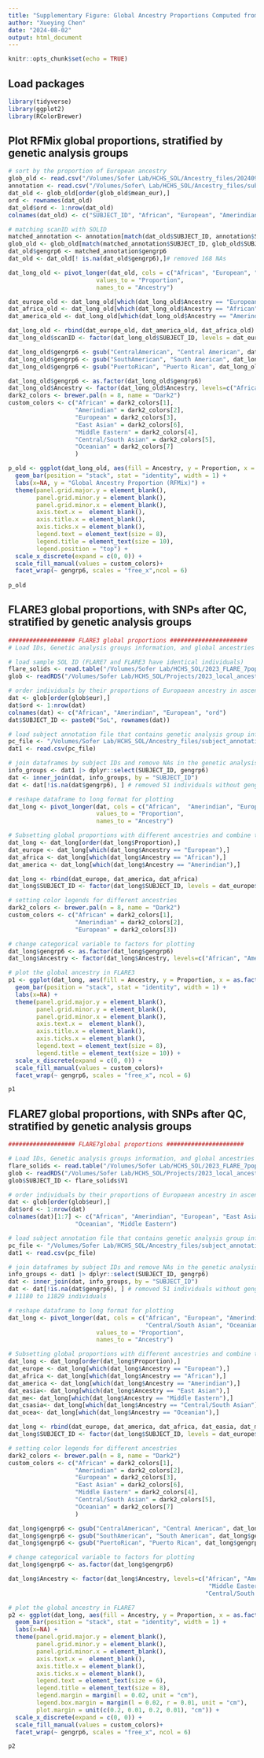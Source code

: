 ```yaml
---
title: "Supplementary Figure: Global Ancestry Proportions Computed from RFMix, FLARE3, and FLARE7 Dataset"
author: "Xueying Chen"
date: "2024-08-02"
output: html_document
---
```


```r
knitr::opts_chunk$set(echo = TRUE)
```

## Load packages
```r
library(tidyverse)
library(ggplot2)
library(RColorBrewer)
```

## Plot RFMix global proportions, stratified by genetic analysis groups
```r
# sort by the proportion of European ancestry 
glob_old <- read.csv("/Volumes/Sofer Lab/HCHS_SOL/Ancestry_files/20240902_global_ancestry_from_2018_local_ancestries/RFMix_global_ancestry_from_LAI.csv", header = TRUE)
annotation <- read.csv("/Volumes/Sofer\ Lab/HCHS_SOL/Ancestry_files/subject_annotation_2017-09-05.csv")
dat_old <- glob_old[order(glob_old$mean_eur),]
ord <- rownames(dat_old)
dat_old$ord <- 1:nrow(dat_old)
colnames(dat_old) <- c("SUBJECT_ID", "African", "European", "Amerindian", "ord")

# matching scanID with SOLID
matched_annotation <- annotation[match(dat_old$SUBJECT_ID, annotation$SUBJECT_ID), ]
glob_old <- glob_old[match(matched_annotation$SUBJECT_ID, glob_old$SUBJECT_ID),] 
dat_old$gengrp6 <- matched_annotation$gengrp6
dat_old <- dat_old[! is.na(dat_old$gengrp6),]# removed 168 NAs

dat_long_old <- pivot_longer(dat_old, cols = c("African", "European", "Amerindian"),
                         values_to = "Proportion", 
                         names_to = "Ancestry")

dat_europe_old <- dat_long_old[which(dat_long_old$Ancestry == "European"),]
dat_africa_old <- dat_long_old[which(dat_long_old$Ancestry == "African"),]
dat_america_old <- dat_long_old[which(dat_long_old$Ancestry == "Amerindian"),]

dat_long_old <- rbind(dat_europe_old, dat_america_old, dat_africa_old)
dat_long_old$scanID <- factor(dat_long_old$SUBJECT_ID, levels = dat_europe_old$SUBJECT_ID)

dat_long_old$gengrp6 <- gsub("CentralAmerican", "Central American", dat_long_old$gengrp6)
dat_long_old$gengrp6 <- gsub("SouthAmerican", "South American", dat_long_old$gengrp6)
dat_long_old$gengrp6 <- gsub("PuertoRican", "Puerto Rican", dat_long_old$gengrp6)

dat_long_old$gengrp6 <- as.factor(dat_long_old$gengrp6)
dat_long_old$Ancestry <- factor(dat_long_old$Ancestry, levels=c("African", "Amerindian", "European"))
dark2_colors <- brewer.pal(n = 8, name = "Dark2")
custom_colors <- c("African" = dark2_colors[1], 
                   "Amerindian" = dark2_colors[2], 
                   "European" = dark2_colors[3],
                   "East Asian" = dark2_colors[6],
                   "Middle Eastern" = dark2_colors[4],
                   "Central/South Asian" = dark2_colors[5],
                   "Oceanian" = dark2_colors[7]
                   )

p_old <- ggplot(dat_long_old, aes(fill = Ancestry, y = Proportion, x = as.factor(ord))) + 
  geom_bar(position = "stack", stat = "identity", width = 1) + 
  labs(x=NA, y = "Global Ancestry Proportion (RFMix)") +
  theme(panel.grid.major.y = element_blank(),  
        panel.grid.minor.y = element_blank(),
        panel.grid.minor.x = element_blank(),
        axis.text.x =  element_blank(), 
        axis.title.x = element_blank(),
        axis.ticks.x = element_blank(),
        legend.text = element_text(size = 8),   
        legend.title = element_text(size = 10),
        legend.position = "top") + 
  scale_x_discrete(expand = c(0, 0)) +
  scale_fill_manual(values = custom_colors)+
  facet_wrap(~ gengrp6, scales = "free_x",ncol = 6)
  
p_old
```

## FLARE3 global proportions, with SNPs after QC, stratified by genetic analysis groups
```r
################### FLARE3 global proportions ######################
# Load IDs, Genetic analysis groups information, and global ancestries from FLARE7 dataset 

# load sample SOL ID (FLARE7 and FLARE3 have identical individuals)
flare_solids <- read.table("/Volumes/Sofer Lab/HCHS_SOL/2023_FLARE_7pop/SOL.id.txt")
glob <- readRDS("/Volumes/Sofer Lab/HCHS_SOL/Projects/2023_local_ancestry_comparison_sol/Data/FLARE3/FLARE3_global_prop_QC_tot.rds")

# order individuals by their proportions of Europaean ancestry in ascending order for plotting purposes
dat <- glob[order(glob$eur),]
dat$ord <- 1:nrow(dat)
colnames(dat) <- c("African", "Amerindian", "European", "ord")
dat$SUBJECT_ID <- paste0("SoL", rownames(dat))

# load subject annotation file that contains genetic analysis group information
pc_file <- "/Volumes/Sofer Lab/HCHS_SOL/Ancestry_files/subject_annotation_2017-09-05.csv"
dat1 <- read.csv(pc_file)

# join dataframes by subject IDs and remove NAs in the genetic analysis group 
info_groups <- dat1 |> dplyr::select(SUBJECT_ID, gengrp6)
dat <- inner_join(dat, info_groups, by = "SUBJECT_ID")
dat <- dat[!is.na(dat$gengrp6), ] # removed 51 individuals without gengrp info

# reshape dataframe to long format for plotting
dat_long <- pivot_longer(dat, cols = c("African",  "Amerindian", "European"),
                         values_to = "Proportion", 
                         names_to = "Ancestry")

# Subsetting global proportions with different ancestries and combine them into a long dataframe 
dat_long <- dat_long[order(dat_long$Proportion),]
dat_europe <- dat_long[which(dat_long$Ancestry == "European"),]
dat_africa <- dat_long[which(dat_long$Ancestry == "African"),]
dat_america <- dat_long[which(dat_long$Ancestry == "Amerindian"),]

dat_long <- rbind(dat_europe, dat_america, dat_africa)
dat_long$SUBJECT_ID <- factor(dat_long$SUBJECT_ID, levels = dat_europe$SUBJECT_ID)

# setting color legends for different ancestries 
dark2_colors <- brewer.pal(n = 8, name = "Dark2")
custom_colors <- c("African" = dark2_colors[1], 
                   "Amerindian" = dark2_colors[2], 
                   "European" = dark2_colors[3])

# change categorical variable to factors for plotting 
dat_long$gengrp6 <- as.factor(dat_long$gengrp6)
dat_long$Ancestry <- factor(dat_long$Ancestry, levels=c("African", "Amerindian", "European"))

# plot the global ancestry in FLARE3
p1 <- ggplot(dat_long, aes(fill = Ancestry, y = Proportion, x = as.factor(ord))) + 
  geom_bar(position = "stack", stat = "identity", width = 1) + 
  labs(x=NA) +
  theme(panel.grid.major.y = element_blank(),  
        panel.grid.minor.y = element_blank(),
        panel.grid.minor.x = element_blank(),
        axis.text.x =  element_blank(), 
        axis.title.x = element_blank(),
        axis.ticks.x = element_blank(),
        legend.text = element_text(size = 8),   
        legend.title = element_text(size = 10)) + 
  scale_x_discrete(expand = c(0, 0)) +
  scale_fill_manual(values = custom_colors)+
  facet_wrap(~ gengrp6, scales = "free_x", ncol = 6)

p1
```

## FLARE7 global proportions, with SNPs after QC, stratified by genetic analysis groups
```r
################### FLARE7global proportions ######################

# Load IDs, Genetic analysis groups information, and global ancestries from FLARE7 data set 
flare_solids <- read.table("/Volumes/Sofer Lab/HCHS_SOL/2023_FLARE_7pop/SOL.id.txt")
glob <- readRDS("/Volumes/Sofer Lab/HCHS_SOL/Projects/2023_local_ancestry_comparison_sol/Data/FLARE7/FLARE7_global_prop_QC_tot.rds")
glob$SUBJECT_ID <- flare_solids$V1

# order individuals by their proportions of Europaean ancestry in ascending order for plotting purposes
dat <- glob[order(glob$eur),]
dat$ord <- 1:nrow(dat)
colnames(dat)[1:7] <- c("African", "Amerindian", "European", "East Asian",  "Central/South Asian", 
                   "Oceanian", "Middle Eastern")

# load subject annotation file that contains genetic analysis group information
pc_file <- "/Volumes/Sofer Lab/HCHS_SOL/Ancestry_files/subject_annotation_2017-09-05.csv"
dat1 <- read.csv(pc_file)

# join dataframes by subject IDs and remove NAs in the genetic analysis group 
info_groups <- dat1 |> dplyr::select(SUBJECT_ID, gengrp6)
dat <- inner_join(dat, info_groups, by = "SUBJECT_ID")
dat <- dat[!is.na(dat$gengrp6), ] # removed 51 individuals without gengrp info
# 11180 to 11829 individuals

# reshape dataframe to long format for plotting
dat_long <- pivot_longer(dat, cols = c("African", "European", "Amerindian", "East Asian", 
                                       "Central/South Asian", "Oceanian", "Middle Eastern"),
                         values_to = "Proportion", 
                         names_to = "Ancestry")

# Subsetting global proportions with different ancestries and combine them into a long dataframe 
dat_long <- dat_long[order(dat_long$Proportion),]
dat_europe <- dat_long[which(dat_long$Ancestry == "European"),]
dat_africa <- dat_long[which(dat_long$Ancestry == "African"),]
dat_america <- dat_long[which(dat_long$Ancestry == "Amerindian"),]
dat_easia<- dat_long[which(dat_long$Ancestry == "East Asian"),]
dat_me<- dat_long[which(dat_long$Ancestry == "Middle Eastern"),]
dat_csasia<- dat_long[which(dat_long$Ancestry == "Central/South Asian"),]
dat_ocea<- dat_long[which(dat_long$Ancestry == "Oceanian"),]

dat_long <- rbind(dat_europe, dat_america, dat_africa, dat_easia, dat_me, dat_csasia, dat_ocea)
dat_long$SUBJECT_ID <- factor(dat_long$SUBJECT_ID, levels = dat_europe$SUBJECT_ID)

# setting color legends for different ancestries 
dark2_colors <- brewer.pal(n = 8, name = "Dark2")
custom_colors <- c("African" = dark2_colors[1], 
                   "Amerindian" = dark2_colors[2], 
                   "European" = dark2_colors[3],
                   "East Asian" = dark2_colors[6],
                   "Middle Eastern" = dark2_colors[4],
                   "Central/South Asian" = dark2_colors[5],
                   "Oceanian" = dark2_colors[7]
                   )

dat_long$gengrp6 <- gsub("CentralAmerican", "Central American", dat_long$gengrp6)
dat_long$gengrp6 <- gsub("SouthAmerican", "South American", dat_long$gengrp6)
dat_long$gengrp6 <- gsub("PuertoRican", "Puerto Rican", dat_long$gengrp6)

# change categorical variable to factors for plotting
dat_long$gengrp6 <- as.factor(dat_long$gengrp6)

dat_long$Ancestry <- factor(dat_long$Ancestry, levels=c("African", "Amerindian", "East Asian",
                                                         "Middle Eastern",  "European",
                                                        "Central/South Asian", "Oceanian"))

# plot the global ancestry in FLARE7
p2 <- ggplot(dat_long, aes(fill = Ancestry, y = Proportion, x = as.factor(ord))) + 
  geom_bar(position = "stack", stat = "identity", width = 1) + 
  labs(x=NA) +
  theme(panel.grid.major.y = element_blank(),  
        panel.grid.minor.y = element_blank(),
        panel.grid.minor.x = element_blank(),
        axis.text.x =  element_blank(), 
        axis.title.x = element_blank(),
        axis.ticks.x = element_blank(),
        legend.text = element_text(size = 6),   
        legend.title = element_text(size = 8),
        legend.margin = margin(l = 0.02, unit = "cm"),
        legend.box.margin = margin(l = 0.02, r = 0.01, unit = "cm"),
        plot.margin = unit(c(0.2, 0.01, 0.2, 0.01), "cm")) + 
  scale_x_discrete(expand = c(0, 0)) +
  scale_fill_manual(values = custom_colors)+
  facet_wrap(~ gengrp6, scales = "free_x", ncol = 6)

p2
```

